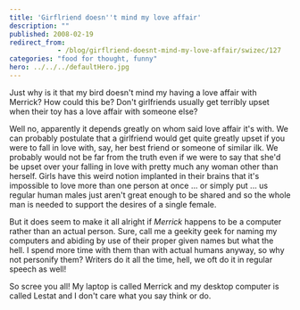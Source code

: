 ```yaml
---
title: 'Girflriend doesn''t mind my love affair'
description: ""
published: 2008-02-19
redirect_from: 
            - /blog/girflriend-doesnt-mind-my-love-affair/swizec/127
categories: "food for thought, funny"
hero: ../../../defaultHero.jpg
---
```

Just why is it that my bird doesn&#x27;t mind my having a love affair with Merrick? How could this be? Don&#x27;t girlfriends usually get terribly upset when their toy has a love affair with someone else?

Well no, apparently it depends greatly on whom said love affair it&#x27;s with. We can probably postulate that a girlfriend would get quite greatly upset if you were to fall in love with, say, her best friend or someone of similar ilk. We probably would not be far from the truth even if we were to say that she&#x27;d be upset over your falling in love with pretty much any woman other than herself. Girls have this weird notion implanted in their brains that it&#x27;s impossible to love more than one person at once ... or simply put ... us regular human males just aren&#x27;t great enough to be shared and so the whole man is needed to support the desires of a single female.

But it does seem to make it all alright if _Merrick_ happens to be a computer rather than an actual person. Sure, call me a geekity geek for naming my computers and abiding by use of their proper given names but what the hell. I spend more time with them than with actual humans anyway, so why not personify them? Writers do it all the time, hell, we oft do it in regular speech as well!

So scree you all! My laptop is called Merrick and my desktop computer is called Lestat and I don&#x27;t care what you say think or do.